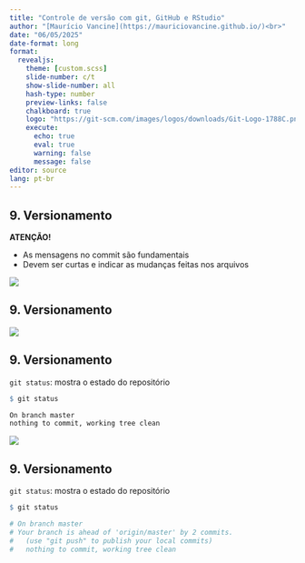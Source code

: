 ```yaml
---
title: "Controle de versão com git, GitHub e RStudio"
author: "[Maurício Vancine](https://mauriciovancine.github.io/)<br>"
date: "06/05/2025"
date-format: long
format: 
  revealjs:
    theme: [custom.scss]
    slide-number: c/t
    show-slide-number: all
    hash-type: number
    preview-links: false
    chalkboard: true
    logo: "https://git-scm.com/images/logos/downloads/Git-Logo-1788C.png"
    execute:
      echo: true
      eval: true
      warning: false
      message: false
editor: source
lang: pt-br
---
```


## 9. Versionamento

**ATENÇÃO!**

- As mensagens no commit são fundamentais
- Devem ser curtas e indicar as mudanças feitas nos arquivos

![](img/git_commit_message.png)

## 9. Versionamento

![](img/git_states.png)

## 9. Versionamento

`git status`: mostra o estado do repositório

```r
$ git status

On branch master
nothing to commit, working tree clean
```

![](img/git_states.png)

## 9. Versionamento

`git status`: mostra o estado do repositório

```r
$ git status

# On branch master
# Your branch is ahead of 'origin/master' by 2 commits.
#   (use "git push" to publish your local commits)
#   nothing to commit, working tree clean
```
